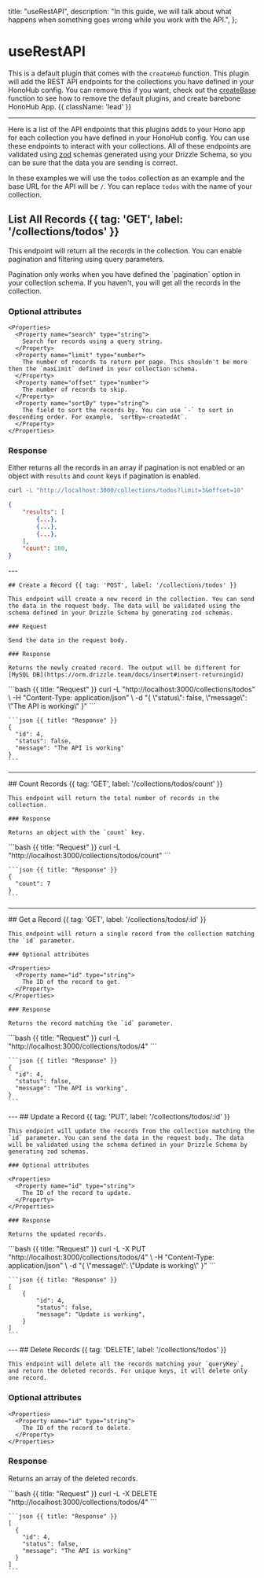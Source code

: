   title: "useRestAPI",
  description:
    "In this guide, we will talk about what happens when something goes wrong while you work with the API.",
};

# useRestAPI

This is a default plugin that comes with the `createHub` function. This plugin will add the REST API endpoints for the collections you have defined in your HonoHub config. You can remove this if you want, check out the [createBase](/apis/createBase) function to see how to remove the default plugins, and create barebone HonoHub App. {{ className: 'lead' }}

---

Here is a list of the API endpoints that this plugins adds to your Hono app for each collection you have defined in your HonoHub config. You can use these endpoints to interact with your collections. All of these endpoints are validated using [zod](https://zod.dev/) schemas generated using your Drizzle Schema, so you can be sure that the data you are sending is correct.

In these examples we will use the `todos` collection as an example and the base URL for the API will be `/`. You can replace `todos` with the name of your collection.

<Row>
  <Col>

## List All Records {{ tag: 'GET', label: '/collections/todos' }}

This endpoint will return all the records in the collection. You can enable pagination and filtering using query parameters.

<Note>
  Pagination only works when you have defined the `pagination` option in your
  collection schema. If you haven't, you will get all the records in the
  collection.
</Note>

### Optional attributes

    <Properties>
      <Property name="search" type="string">
        Search for records using a query string.
      </Property>
      <Property name="limit" type="number">
        The number of records to return per page. This shouldn't be more then the `maxLimit` defined in your collection schema.
      </Property>
      <Property name="offset" type="number">
        The number of records to skip.
      </Property>
      <Property name="sortBy" type="string">
        The field to sort the records by. You can use `-` to sort in descending order. For example, `sortBy=-createdAt`.
      </Property>
    </Properties>

### Response

Either returns all the records in an array if pagination is not enabled or an object with `results` and `count` keys if pagination is enabled.

  </Col>
  <Col sticky>

```bash {{ title: "Request" }}
curl -L "http://localhost:3000/collections/todos?limit=3&offset=10"
```

```json {{ title: "Response" }}
{
    "results": [
        {...},
        {...},
        {...},
    ],
    "count": 100,
}
```

  </Col>
</Row>
---
<Row>
  <Col>

    ## Create a Record {{ tag: 'POST', label: '/collections/todos' }}

    This endpoint will create a new record in the collection. You can send the data in the request body. The data will be validated using the schema defined in your Drizzle Schema by generating zod schemas.

    ### Request

    Send the data in the request body.

    ### Response

    Returns the newly created record. The output will be different for [MySQL DB](https://orm.drizzle.team/docs/insert#insert-returningid)

  </Col>
  <Col sticky>
    ```bash {{ title: "Request" }}
    curl -L "http://localhost:3000/collections/todos" \
    -H "Content-Type: application/json" \
    -d "{
        \"status\": false,
        \"message\": \"The API is working\"
    }"
    ```

    ```json {{ title: "Response" }}
    {
      "id": 4,
      "status": false,
      "message": "The API is working"
    }
    ```

  </Col>
</Row>

---

<Row>
  <Col>
    ## Count Records {{ tag: 'GET', label: '/collections/todos/count' }}

    This endpoint will return the total number of records in the collection.

    ### Response

    Returns an object with the `count` key.

  </Col>
  <Col sticky>
    ```bash {{ title: "Request" }}
    curl -L "http://localhost:3000/collections/todos/count"
    ```

    ```json {{ title: "Response" }}
    {
      "count": 7
    }
    ```

  </Col>
</Row>

---

<Row>
  <Col>
    ## Get a Record {{ tag: 'GET', label: '/collections/todos/:id' }}

    This endpoint will return a single record from the collection matching the `id` parameter.

    ### Optional attributes

    <Properties>
      <Property name="id" type="string">
        The ID of the record to get.
      </Property>
    </Properties>

    ### Response

    Returns the record matching the `id` parameter.

  </Col>
  <Col sticky>
    ```bash {{ title: "Request" }}
    curl -L "http://localhost:3000/collections/todos/4"
    ```

    ```json {{ title: "Response" }}
    {
      "id": 4,
      "status": false,
      "message": "The API is working",
    }
    ```

  </Col>
</Row>
---
<Row>
  <Col>
    ## Update a Record {{ tag: 'PUT', label: '/collections/todos/:id' }}

    This endpoint will update the records from the collection matching the `id` parameter. You can send the data in the request body. The data will be validated using the schema defined in your Drizzle Schema by generating zod schemas.

    ### Optional attributes

    <Properties>
      <Property name="id" type="string">
        The ID of the record to update.
      </Property>
    </Properties>

    ### Response

    Returns the updated records.

  </Col>
  <Col sticky>
    ```bash {{ title: "Request" }}
    curl -L -X PUT "http://localhost:3000/collections/todos/4" \
    -H "Content-Type: application/json" \
    -d "{
        \"message\": \"Update is working\"
    }"
    ```

    ```json {{ title: "Response" }}
    [
        {
            "id": 4,
            "status": false,
            "message": "Update is working",
        }
    ]
    ```

  </Col>
</Row>
---
<Row>
  <Col>
    ## Delete Records {{ tag: 'DELETE', label: '/collections/todos' }}

    This endpoint will delete all the records matching your `queryKey`, and return the deleted records. For unique keys, it will delete only one record.

### Optional attributes

    <Properties>
      <Property name="id" type="string">
        The ID of the record to delete.
      </Property>
    </Properties>

### Response

Returns an array of the deleted records.

  </Col>
  <Col sticky>
    ```bash {{ title: "Request" }}
    curl -L -X DELETE "http://localhost:3000/collections/todos/4"
    ```

    ```json {{ title: "Response" }}
    [
      {
        "id": 4,
        "status": false,
        "message": "The API is working"
      }
    ]
    ```

  </Col>
</Row>
